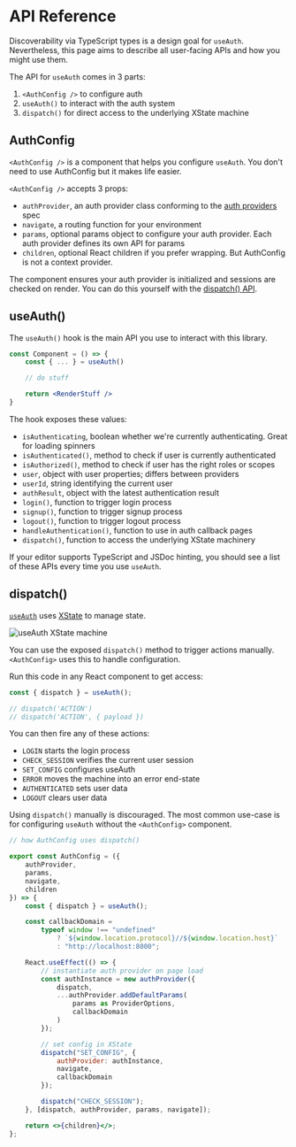 # API Reference

Discoverability via TypeScript types is a design goal for `useAuth`. Nevertheless, this page aims to describe all user-facing APIs and how you might use them.

The API for `useAuth` comes in 3 parts:

1. `<AuthConfig />` to configure auth
2. `useAuth()` to interact with the auth system
3. `dispatch()` for direct access to the underlying XState machine

## AuthConfig

`<AuthConfig />` is a component that helps you configure `useAuth`. You don't need to use AuthConfig but it makes life easier.

`<AuthConfig />` accepts 3 props:

-   `authProvider`, an auth provider class conforming to the [auth providers](/docs/auth-providers) spec
-   `navigate`, a routing function for your environment
-   `params`, optional params object to configure your auth provider. Each auth provider defines its own API for params
-   `children`, optional React children if you prefer wrapping. But AuthConfig is not a context provider.

The component ensures your auth provider is initialized and sessions are checked on render. You can do this yourself with the [dispatch() API](/docs/api-reference#dispatch).

## useAuth()

The `useAuth()` hook is the main API you use to interact with this library.

```jsx
const Component = () => {
    const { ... } = useAuth()

    // do stuff

    return <RenderStuff />
}
```

The hook exposes these values:

-   `isAuthenticating`, boolean whether we're currently authenticating. Great for loading spinners
-   `isAuthenticated()`, method to check if user is currently authenticated
-   `isAuthorized()`, method to check if user has the right roles or scopes
-   `user`, object with user properties; differs between providers
-   `userId`, string identifying the current user
-   `authResult`, object with the latest authentication result
-   `login()`, function to trigger login process
-   `signup()`, function to trigger signup process
-   `logout()`, function to trigger logout process
-   `handleAuthentication()`, function to use in auth callback pages
-   `dispatch()`, function to access the underlying XState machinery

If your editor supports TypeScript and JSDoc hinting, you should see a list of these APIs every time you use `useAuth`.

## dispatch()

[`useAuth`](https://useauth.dev) uses [XState](https://xstate.js.org/) to manage state.

![useAuth XState machine](./images/xstate-machine.png)

You can use the exposed `dispatch()` method to trigger actions manually. `<AuthConfig>` uses this to handle configuration.

Run this code in any React component to get access:

```javascript
const { dispatch } = useAuth();

// dispatch('ACTION')
// dispatch('ACTION', { payload })
```

You can then fire any of these actions:

-   `LOGIN` starts the login process
-   `CHECK_SESSION` verifies the current user session
-   `SET_CONFIG` configures useAuth
-   `ERROR` moves the machine into an error end-state
-   `AUTHENTICATED` sets user data
-   `LOGOUT` clears user data

Using `dispatch()` manually is discouraged. The most common use-case is for configuring `useAuth` without the `<AuthConfig>` component.

```jsx
// how AuthConfig uses dispatch()

export const AuthConfig = ({
    authProvider,
    params,
    navigate,
    children
}) => {
    const { dispatch } = useAuth();

    const callbackDomain =
        typeof window !== "undefined"
            ? `${window.location.protocol}//${window.location.host}`
            : "http://localhost:8000";

    React.useEffect(() => {
        // instantiate auth provider on page load
        const authInstance = new authProvider({
            dispatch,
            ...authProvider.addDefaultParams(
                params as ProviderOptions,
                callbackDomain
            )
        });

        // set config in XState
        dispatch("SET_CONFIG", {
            authProvider: authInstance,
            navigate,
            callbackDomain
        });

        dispatch("CHECK_SESSION");
    }, [dispatch, authProvider, params, navigate]);

    return <>{children}</>;
};
```
